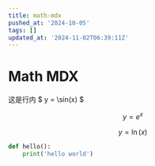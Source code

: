 ```yaml
---
title: math-mdx
pushed_at: '2024-10-05'
tags: []
updated_at: '2024-11-02T06:39:11Z'
---
```


# Math MDX

这是行内 $ y = \sin(x) $

$$
y = e^x
$$
```math
y = \ln(x)
```
```py
def hello():
    print('hello world')
```
